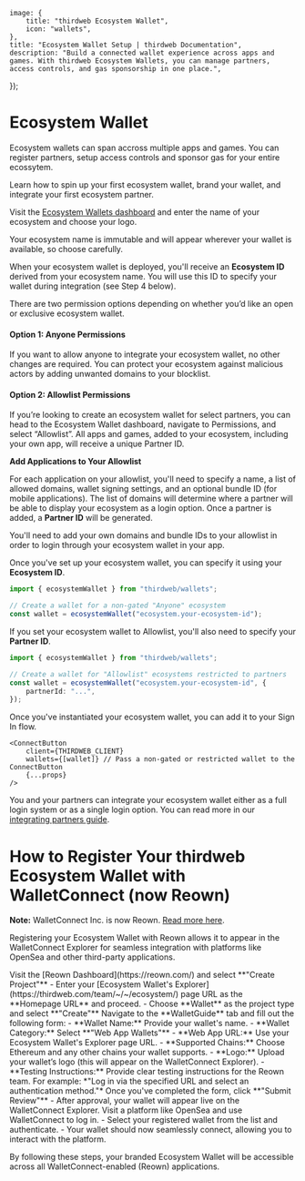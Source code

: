 
	image: {
		title: "thirdweb Ecosystem Wallet",
		icon: "wallets",
	},
	title: "Ecosystem Wallet Setup | thirdweb Documentation",
	description: "Build a connected wallet experience across apps and games. With thirdweb Ecosystem Wallets, you can manage partners, access controls, and gas sponsorship in one place.",
});

# Ecosystem Wallet

Ecosystem wallets can span accross multiple apps and games. You can register partners, setup access controls and sponsor gas for your entire ecossytem.

 Learn how to spin up your first ecosystem wallet, brand your wallet, and integrate your first ecosystem partner.

<Steps>
<Step title='Deploy Your Instance'>

Visit the [Ecosystem Wallets dashboard](https://thirdweb.com/team/~/~/ecosystem/create) and enter the name of your ecosystem and choose your logo.

<Callout variant="warning" title="Ecosystem name is Immutable">
	Your ecosystem name is immutable and will appear wherever your wallet is
	available, so choose carefully.
</Callout>

When your ecosystem wallet is deployed, you'll receive an **Ecosystem ID** derived from your ecosystem name. You will use this ID to specify your wallet during integration (see Step 4 below).

<DocImage src={CreateEcosystemWallet} />
</Step>

<Step title='Set Ecosystem Permissions'>

There are two permission options depending on whether you’d like an open or exclusive ecosystem wallet.

<DocImage src={EcosystemWalletPermissions} />

#### Option 1: Anyone Permissions

If you want to allow anyone to integrate your ecosystem wallet, no other changes are required. You can protect your ecosystem against malicious actors by adding unwanted domains to your blocklist.

#### Option 2: Allowlist Permissions

If you’re looking to create an ecosystem wallet for select partners, you can head to the Ecosystem Wallet dashboard, navigate to Permissions, and select “Allowlist”. All apps and games, added to your ecosystem, including your own app, will receive a unique Partner ID.

**Add Applications to Your Allowlist**

For each application on your allowlist, you'll need to specify a name, a list of allowed domains, wallet signing settings, and an optional bundle ID (for mobile applications). The list of domains will determine where a partner will be able to display your ecosystem as a login option. Once a partner is added, a **Partner ID** will be generated.

<Callout title="Adding Your Own App as a Partner" variant="info">
	You'll need to add your own domains and bundle IDs to your allowlist in order
	to login through your ecosystem wallet in your app.
</Callout>

<DocImage src={AddAPartner} />
</Step>

<Step title='Integrating Your Ecosystem Wallet'>

Once you've set up your ecosystem wallet, you can specify it using your **Ecosystem ID**.

```ts
import { ecosystemWallet } from "thirdweb/wallets";

// Create a wallet for a non-gated "Anyone" ecosystem
const wallet = ecosystemWallet("ecosystem.your-ecosystem-id");
```

If you set your ecosystem wallet to Allowlist, you'll also need to specify your **Partner ID**.

```ts
import { ecosystemWallet } from "thirdweb/wallets";

// Create a wallet for "Allowlist" ecosystems restricted to partners
const wallet = ecosystemWallet("ecosystem.your-ecosystem-id", {
	partnerId: "...",
});
```

Once you've instantiated your ecosystem wallet, you can add it to your Sign In flow.

```tsx
<ConnectButton
	client={THIRDWEB_CLIENT}
	wallets={[wallet]} // Pass a non-gated or restricted wallet to the ConnectButton
	{...props}
/>
```

You and your partners can integrate your ecosystem wallet either as a full login system or as a single login option. You can read more in our [integrating partners guide](/wallets/ecosystem/integrating-partners).

</Step>

</Steps>

# How to Register Your thirdweb Ecosystem Wallet with WalletConnect (now Reown)

**Note:** WalletConnect Inc. is now Reown. [Read more here](https://reown.com/blog/walletconnect-is-now-reown).  

Registering your Ecosystem Wallet with Reown allows it to appear in the WalletConnect Explorer for seamless integration with platforms like OpenSea and other third-party applications.

<Steps>
<Step title="Create a New Project in Reown">
Visit the [Reown Dashboard](https://reown.com/) and select **"Create Project"**  
- Enter your [Ecosystem Wallet's Explorer](https://thirdweb.com/team/~/~/ecosystem/) page URL as the **Homepage URL** and proceed.  
- Choose **Wallet** as the project type and select **"Create"**
</Step>

<DocImage src={WalletconnectCreate} />
<DocImage src={WalletconnectUrl} />
<DocImage src={WalletconnectWallet} />

<Step title="Complete Your Project Details">
Navigate to the **WalletGuide** tab and fill out the following form:
- **Wallet Name:** Provide your wallet's name.  
- **Wallet Category:** Select **"Web App Wallets"**  
- **Web App URL:** Use your Ecosystem Wallet's Explorer page URL.  
- **Supported Chains:** Choose Ethereum and any other chains your wallet supports.  
- **Logo:** Upload your wallet’s logo (this will appear on the WalletConnect Explorer).  
- **Testing Instructions:** Provide clear testing instructions for the Reown team. For example: *"Log in via the specified URL and select an authentication method."*  
</Step>

<DocImage src={WalletconnectGuide} />

<Step title="Submit for Review">
Once you've completed the form, click **"Submit Review"**  
- After approval, your wallet will appear live on the WalletConnect Explorer.
</Step>

<Step title="Verify Your Integration">
Visit a platform like OpenSea and use WalletConnect to log in.  
- Select your registered wallet from the list and authenticate.  
- Your wallet should now seamlessly connect, allowing you to interact with the platform.
</Step>
</Steps>

By following these steps, your branded Ecosystem Wallet will be accessible across all WalletConnect-enabled (Reown) applications.
